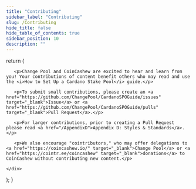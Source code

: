 ```yaml
---
title: "Contributing"
sidebar_label: "Contributing"
slug: /Contributing
hide_title: false
hide_table_of_contents: true
sidebar_position: 10
description: ""
---
```


<!-- September 5, 2025 - GitHub automatically displays files named Contributing.* on the main page of the repository.
 The Docusaurus sidebar for the How to Set Up a Cardano Stake Pool guide displays the Contribute.mdx file.
 Synchronize the content in the Contribute.mdx file with the content in the ../.github/Contributing.md file. -->


  return (
    <div>

       <p>Change Pool and CoinCashew are excited to hear and learn from you! Your contributions of content benefit others who may read and use the <i>How to Set Up a Cardano Stake Pool</i> guide.</p>

       <p>To submit small contributions, please create an <a href="https://github.com/ChangePool/CardanoSPOGuide/issues" target="_blank">Issue</a> or <a href="https://github.com/ChangePool/CardanoSPOGuide/pulls" target="_blank">Pull Request</a>.</p>

       <p>For larger contributions, prior to creating a Pull Request please read <a href="/AppendixD">Appendix D: Styles & Standards</a>.</p>

       <p>We also encourage "cointributors," who may offer delegations to <a href="https://coincashew.io/" target="_blank">Change Pool</a> or <a href="https://cointr.ee/coincashew" target="_blank">donations</a> to CoinCashew without contributing new content.</p>

    </div>
  );
}

<HTMLContent />
